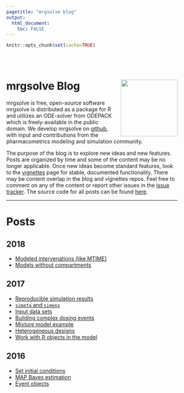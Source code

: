 ```yaml
---
pagetitle: "mrgsolve blog"
output: 
  html_document:
    toc: FALSE
---
```


```r
knitr::opts_chunk$set(cache=TRUE)
```


<style type="text/css">
.title {
  display: none;
}

#getting-started img {
  margin-right: 10px;
}

</style>

<div class="row" style="padding-top: 30px; width: 90%">
<!--div class="col-sm-6"-->

# **mrgsolve <blu>Blog</blu>** <img src="images/mrgsolve_hex.png" align="right" width="150px"></img>


mrgsolve is free, open-source software
mrgsolve is distributed as a package for R and utilizes an ODE-solver from 
ODEPACK which is freely-available in the public domain.  We develop mrgsolve 
on [github](http://www.github.com/metrumresearchgroup/mrgsolve), with input and 
contributions from the pharmacometrics modeling and simulation community.  


The purpose of the blog is to explore new ideas and new features. Posts
are organized by time and some of the content may be no longer applicable. 
Once new ideas become standard features, look to the [vignettes](https://mrgsolve.github.com/vignettes) page for stable, 
documented functionality.  There may be content overlap in the 
blog and vignettes repos. Feel free to comment on any of the 
content or report other issues in the [issue tracker](https://github.com/mrgsolve/blog/issues).  The source code 
for all posts can be found [here](https://github.com/mrgsolve/blog/).

<hr></hr>

# Posts

## 2018

  - [Modeled intervenations (like MTIME)](2018-modeled-interventions.html)
  - [Models without compartments](2018-pred.html)

## 2017

  - [Reproducible simulation results](2017-reproducible.html)
  - [`simeta` and `simeps`](2017-simeta.html)
  - [Input data sets](2017-input_data_set.html)
  - [Building complex dosing events](2017-complex-events.html)
  - [Mixture model example](2017-mixture-model.html)
  - [Heterogeneous designs](2017-as_deslist.html)
  - [Work with R objects in the model](2017-appx.html)

## 2016
  - [Set initial conditions](init.html)
  - [MAP Bayes estimation](map_bayes.html)
  - [Event objects](events.html)

</div>


